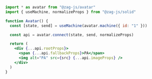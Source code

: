 ```jsx
import * as avatar from "@zag-js/avatar"
import { useMachine, normalizeProps } from "@zag-js/solid"

function Avatar() {
  const [state, send] = useMachine(avatar.machine({ id: "1" }))

  const api = avatar.connect(state, send, normalizeProps)

  return (
    <div {...api.rootProps}>
      <span {...api.fallbackProps}>PA</span>
      <img alt="PA" src={src} {...api.imageProps} />
    </div>
  )
}
```
